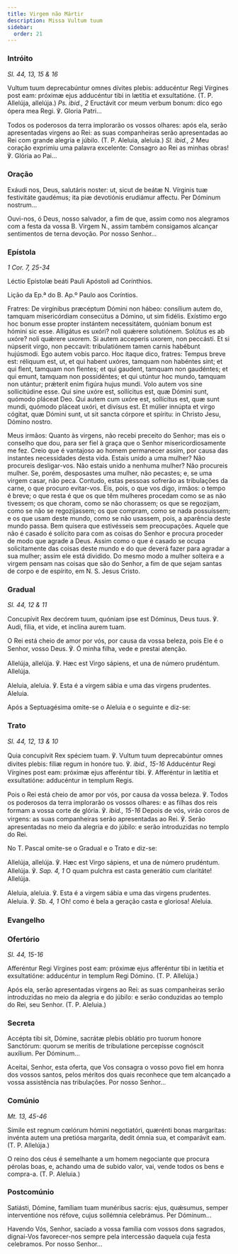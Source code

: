 ```yaml
---
title: Virgem não Mártir
description: Missa Vultum tuum
sidebar:
  order: 21
---
```


### Intróito

<em>Sl. 44, 13, 15 & 16</em>

<div class="side-by-side not-content">

Vultum tuum deprecabúntur omnes dívites plebis: adducéntur Regi Vírgines post eam: próximæ ejus adducéntur tibi in lætítia et exsultatióne. (T. P. Allelúja, allelúja.) <em>Ps. ibid., 2</em> Eructávit cor meum verbum bonum: dico ego ópera mea Regi. ℣. Gloria Patri...

Todos os poderosos da terra implorarão os vossos olhares: após ela, serão apresentadas virgens ao Rei: as suas companheiras serão apresentadas ao Rei com grande alegria e júbilo. (T. P. Aleluia, aleluia.) <em>Sl. ibid., 2</em> Meu coração exprimiu uma palavra excelente: Consagro ao Rei as minhas obras! ℣. Glória ao Pai...

</div>

### Oração

<div class="side-by-side not-content">

Exáudi nos, Deus, salutáris noster: ut, sicut de beátæ <span class="text-red-500">N.</span> Vírginis tuæ festivitáte gaudémus; ita piæ devotiónis erudiámur affectu. Per Dóminum nostrum...

Ouvi-nos, ó Deus, nosso salvador, a fim de que, assim como nos alegramos com a festa da vossa B. Virgem <span class="text-red-500">N.</span>, assim também consigamos alcançar sentimentos de terna devoção. Por nosso Senhor...

</div>

### Epístola

<em>1 Cor. 7, 25-34</em>

<div class="side-by-side not-content">

Léctio Epístolæ beáti Pauli Apóstoli ad Corínthios.

Lição da Ep.ª do B. Ap.º Paulo aos Coríntios.

Fratres: De virgínibus præcéptum Dómini non hábeo: consílium autem do, tamquam misericórdiam consecútus a Dómino, ut sim fidélis. Exístimo ergo hoc bonum esse propter instántem necessitátem, quóniam bonum est hómini sic esse. Alligátus es uxóri? noli quǽrere solutiónem. Solútus es ab uxóre? noli quǽrere uxorem. Si autem acceperis uxorem, non peccásti. Et si núpserit virgo, non peccavit: tribulatiónem tamen carnis habébunt hujúsmodi. Ego autem vobis parco. Hoc ítaque dico, fratres: Tempus breve est: réliquum est, ut, et qui habent uxóres, tamquam non habéntes sint; et qui flent, tamquam non flentes; et qui gaudent, tamquam non gaudéntes; et qui emunt, tamquam non possidéntes; et qui utúntur hoc mundo, tamquam non utántur; prǽterít enim figúra hujus mundi. Volo autem vos sine sollicitúdine esse. Qui sine uxóre est, sollícitus est, quæ Dómini sunt, quómodo pláceat Deo. Qui autem cum uxóre est, sollícitus est, quæ sunt mundi, quómodo pláceat uxóri, et divísus est. Et múlier innúpta et virgo cógitat, quæ Dómini sunt, ut sit sancta córpore et spíritu: in Christo Jesu, Dómino nostro.

Meus irmãos: Quanto às virgens, não recebi preceito do Senhor; mas eis o conselho que dou, para ser fiel à graça que o Senhor misericordiosamente me fez. Creio que é vantajoso ao homem permanecer assim, por causa das instantes necessidades desta vida. Estais unido a uma mulher? Não procureis desligar-vos. Não estais unido a nenhuma mulher? Não procureis mulher. Se, porém, desposastes uma mulher, não pecastes; e, se uma virgem casar, não peca. Contudo, estas pessoas sofrerão as tribulações da carne, o que procuro evitar-vos. Eis, pois, o que vos digo, irmãos: o tempo é breve; o que resta é que os que têm mulheres procedam como se as não tivessem; os que choram, como se não chorassem; os que se regozijam, como se não se regozijassem; os que compram, como se nada possuíssem; e os que usam deste mundo, como se não usassem, pois, a aparência deste mundo passa. Bem quisera que estivésseis sem preocupações. Aquele que não é casado é solícito para com as coisas do Senhor e procura proceder de modo que agrade a Deus. Assim como o que é casado se ocupa solicitamente das coisas deste mundo e do que deverá fazer para agradar a sua mulher; assim ele está dividido. Do mesmo modo a mulher solteira e a virgem pensam nas coisas que são do Senhor, a fim de que sejam santas de corpo e de espírito, em N. S. Jesus Cristo.

</div>

### Gradual

<em>Sl. 44, 12 & 11</em>

<div class="side-by-side not-content">

Concupívit Rex decórem tuum, quóniam ipse est Dóminus, Deus tuus. ℣. Audi, fília, et vide, et inclína aurem tuam.

O Rei está cheio de amor por vós, por causa da vossa beleza, pois Ele é o Senhor, vosso Deus. ℣. Ó minha filha, vede e prestai atenção.

Allelúja, allelúja. ℣. Hæc est Virgo sápiens, et una de número prudéntum. Allelúja.

Aleluia, aleluia. ℣. Esta é a virgem sábia e uma das virgens prudentes. Aleluia.

</div>

<aside>Após a Septuagésima omite-se o Aleluia e o seguinte e diz-se:</aside>

### Trato

<em>Sl. 44, 12, 13 & 10</em>

<div class="side-by-side not-content">

Quia concupívit Rex spéciem tuam. ℣. Vultum tuum deprecabúntur omnes divites plebis: fíliæ regum in honóre tuo. ℣. <em>ibid., 15-16</em> Adducéntur Regi Vírgines post eam: próximæ ejus afferéntur tibi. ℣. Afferéntur in lætítia et exsultatióne: adducéntur in templum Regis.

Pois o Rei está cheio de amor por vós, por causa da vossa beleza. ℣. Todos os poderosos da terra implorarão os vossos olhares: e as filhas dos reis formam a vossa corte de glória. ℣. <em>ibid., 15-16</em> Depois de vós, virão coros de virgens: as suas companheiras serão apresentadas ao Rei. ℣. Serão apresentadas no meio da alegria e do júbilo: e serão introduzidas no templo do Rei.

</div>

<aside>No T. Pascal omite-se o Gradual e o Trato e diz-se:</aside>

<div class="side-by-side not-content">

Allelúja, allelúja. ℣. Hæc est Virgo sápiens, et una de número prudéntum. Allelúja. ℣. <em>Sap. 4, 1</em> O quam pulchra est casta generátio cum claritáte! Allelúja.

Aleluia, aleluia. ℣. Esta é a virgem sábia e uma das virgens prudentes. Aleluia. ℣. <em>Sb. 4, 1</em> Oh! como é bela a geração casta e gloriosa! Aleluia.

</div>


### Evangelho

<LinkCard
  title="Evangelho Virgens Mártires"
  href="/missal/comum/17virgensmartires1#evangelho"
/>

### Ofertório

<em>Sl. 44, 15-16</em>

<div class="side-by-side not-content">

Afferéntur Regi Vírgines post eam: próximæ ejus afferéntur tibi in lætítia et exsultatióne: adducéntur in templum Regi Dómino. (T. P. Allelúja.)

Após ela, serão apresentadas virgens ao Rei: as suas companheiras serão introduzidas no meio da alegria e do júbilo: e serão conduzidas ao templo do Rei, seu Senhor. (T. P. Aleluia.)

</div>

### Secreta

<div class="side-by-side not-content">

Accépta tibi sit, Dómine, sacrátæ plebis oblátio pro tuorum honore Sanctórum: quorum se meritis de tribulatione percepísse cognóscit auxílium. Per Dóminum...

Aceitai, Senhor, esta oferta, que Vos consagra o vosso povo fiel em honra dos vossos santos, pelos méritos dos quais reconhece que tem alcançado a vossa assistência nas tribulações. Por nosso Senhor...

</div>

### Comúnio

<em>Mt. 13, 45-46</em>

<div class="side-by-side not-content">

Símile est regnum cœlórum hómini negotiatóri, quærénti bonas margarítas: invénta autem una pretiósa margaríta, dedit ómnia sua, et comparávit eam. (T. P. Allelúja.)

O reino dos céus é semelhante a um homem negociante que procura pérolas boas, e, achando uma de subido valor, vai, vende todos os bens e compra-a. (T. P. Aleluia.)

</div>

### Postcomúnio

<div class="side-by-side not-content">

Satiásti, Dómine, famíliam tuam munéribus sacris: ejus, quǽsumus, semper interventióne nos réfove, cujus sollémnia celebrámus. Per Dóminum...

Havendo Vós, Senhor, saciado a vossa família com vossos dons sagrados, dignai-Vos favorecer-nos sempre pela intercessão daquela cuja festa celebramos. Por nosso Senhor...

</div>

